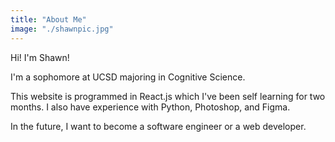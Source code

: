 ```yaml
---
title: "About Me"
image: "./shawnpic.jpg"
---
```



Hi! I'm Shawn!

I'm a sophomore at UCSD majoring in Cognitive Science.

This website is programmed in React.js which I've been self learning for two months. I also have experience with Python, Photoshop, and Figma.

In the future, I want to become a software engineer or a web developer.
